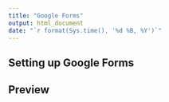 ```yaml
---
title: "Google Forms"
output: html_document
date: "`r format(Sys.time(), '%d %B, %Y')`"
---
```


## Setting up Google Forms

## Preview